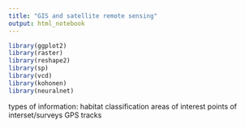 ```yaml
---
title: "GIS and satellite remote sensing"
output: html_notebook
---
```


```r
library(ggplot2)
library(raster)
library(reshape2)
library(sp)
library(vcd)
library(kohonen)
library(neuralnet)

```

types of information:
habitat classification
areas of interest
points of interset/surveys
GPS tracks

